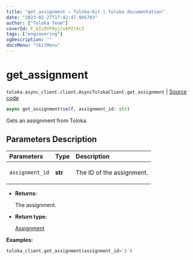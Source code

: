 ```yaml
---
title: "get_assignment — Toloka-Kit | Toloka documentation"
date: "2023-02-27T17:42:47.905703"
author: ["Toloka Team"]
coverId: F_bIcOYF9yjrxkPZrXc3
tags: ["engineering"]
ogDescription: ""
docsMenu: "tkitMenu"
---
```


# get_assignment
`toloka.async_client.client.AsyncTolokaClient.get_assignment` | [Source code](https://github.com/Toloka/toloka-kit/blob/v1.1.4/src/async_client/client.py#L0)

```python
async get_assignment(self, assignment_id: str)
```

Gets an assignment from Toloka.

## Parameters Description

| Parameters | Type | Description |
| :----------| :----| :-----------|
`assignment_id`|**str**|<p>The ID of the assignment.</p>

* **Returns:**

  The assignment.

* **Return type:**

  [Assignment](/docs/toloka-kit/reference/toloka.client.assignment.Assignment)

**Examples:**

```python
toloka_client.get_assignment(assignment_id='1')
```
